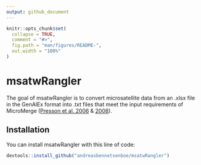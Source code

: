 ```yaml
---
output: github_document
---
```


<!-- README.md is generated from README.Rmd. Please edit that file -->

```r
knitr::opts_chunk$set(
  collapse = TRUE,
  comment = "#>",
  fig.path = "man/figures/README-",
  out.width = "100%"
)
```

# msatwRangler

<!-- badges: start -->
<!-- badges: end -->

The goal of msatwRangler is to convert microsatellite data from an .xlsx file in the GenAlEx format into .txt files that meet the input requirements of MicroMerge ([Presson et al. 2006](https://www.liebertpub.com/doi/10.1089/cmb.2006.13.1131) & [2008](https://bmcbioinformatics.biomedcentral.com/articles/10.1186/1471-2105-9-317)).

## Installation

You can install msatwRangler with this line of code:

``` r
devtools::install_github("andreasbennetsenboe/msatwRangler")
```

